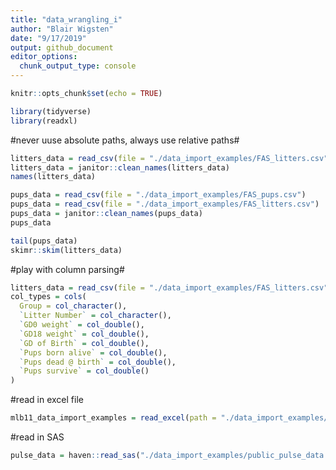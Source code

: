 ```yaml
---
title: "data_wrangling_i"
author: "Blair Wigsten"
date: "9/17/2019"
output: github_document
editor_options: 
  chunk_output_type: console
---
```


```r
knitr::opts_chunk$set(echo = TRUE)

library(tidyverse)
library(readxl)
```

#never uuse absolute paths, always use relative paths#

```r
litters_data = read_csv(file = "./data_import_examples/FAS_litters.csv")
litters_data = janitor::clean_names(litters_data)
names(litters_data)
```

```r
pups_data = read_csv(file = "./data_import_examples/FAS_pups.csv")
pups_data = read_csv(file = "./data_import_examples/FAS_litters.csv")
pups_data = janitor::clean_names(pups_data)
pups_data

tail(pups_data)
skimr::skim(litters_data)
```

#play with column parsing#
```r
litters_data = read_csv(file = "./data_import_examples/FAS_litters.csv")
col_types = cols(
  Group = col_character(),
  `Litter Number` = col_character(),
  `GD0 weight` = col_double(),
  `GD18 weight` = col_double(),
  `GD of Birth` = col_double(),
  `Pups born alive` = col_double(),
  `Pups dead @ birth` = col_double(),
  `Pups survive` = col_double()
)
```

#read in excel file

```r
mlb11_data_import_examples = read_excel(path = "./data_import_examples/mlb11.xlsx")
```

#read in SAS

```r
pulse_data = haven::read_sas("./data_import_examples/public_pulse_data.sas7bdat")
```

